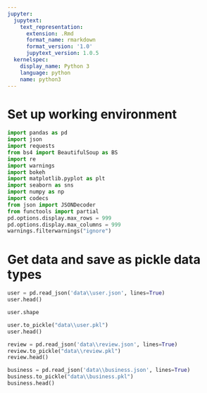 ```yaml
---
jupyter:
  jupytext:
    text_representation:
      extension: .Rmd
      format_name: rmarkdown
      format_version: '1.0'
      jupytext_version: 1.0.5
  kernelspec:
    display_name: Python 3
    language: python
    name: python3
---
```


# Set up working environment

```python

import pandas as pd
import json
import requests
from bs4 import BeautifulSoup as BS
import re
import warnings
import bokeh
import matplotlib.pyplot as plt
import seaborn as sns
import numpy as np
import codecs
from json import JSONDecoder
from functools import partial
pd.options.display.max_rows = 999
pd.options.display.max_columns = 999
warnings.filterwarnings("ignore")
```

# Get data and save as pickle data types

```python
user = pd.read_json('data\\user.json', lines=True)
user.head()
```

```python
user.shape
```

```python
user.to_pickle("data\\user.pkl")
user.head()
```

```python
review = pd.read_json('data\\review.json', lines=True)
review.to_pickle("data\\review.pkl")
review.head()
```

```python
business = pd.read_json('data\\business.json', lines=True)
business.to_pickle("data\\business.pkl")
business.head()
```

```python

```

